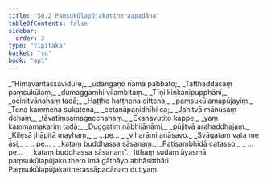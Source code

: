 ```yaml
---
title: "50.2 Paṃsukūlapūjakattheraapadāna"
tableOfContents: false
sidebar:
  order: 3
type: "tipitaka"
basket: "su"
book: "ap1"
---
```



<DynamicBreadcrumb />

<Division number="8" book="ap1">

<Paragraph number="6439" type="verses" book="ap1">
_“Himavantassāvidūre,_  
_udaṅgaṇo nāma pabbato;_  
_Tatthaddasaṃ paṃsukūlaṃ,_  
_dumaggamhi vilambitaṃ._  

</Paragraph>

</Division>
<Division number="9" book="ap1">

<Paragraph number="6440" type="verses" book="ap1">
_Tīṇi kiṅkaṇipupphāni,_  
_ocinitvānahaṃ tadā;_  
_Haṭṭho haṭṭhena cittena,_  
_paṃsukūlamapūjayiṃ._  

</Paragraph>

</Division>
<Division number="10" book="ap1">

<Paragraph number="6441" type="verses" book="ap1">
_Tena kammena sukatena,_  
_cetanāpaṇidhīhi ca;_  
_Jahitvā mānusaṃ dehaṃ,_  
_tāvatiṃsamagacchahaṃ._  

</Paragraph>

</Division>
<Division number="11" book="ap1">

<Paragraph number="6442" type="verses" book="ap1">
_Ekanavutito kappe,_  
_yaṃ kammamakariṃ tadā;_  
_Duggatiṃ nābhijānāmi,_  
_pūjitvā arahaddhajaṃ._  

</Paragraph>

</Division>
<Division number="12" book="ap1">

<Paragraph number="6443" type="verses" book="ap1">
_Kilesā jhāpitā mayhaṃ,_  
_ …pe… _  
_viharāmi anāsavo._  

</Paragraph>

</Division>
<Division number="13" book="ap1">

<Paragraph number="6444" type="verses" book="ap1">
_Svāgataṃ vata me āsi,_  
_ …pe… _  
_kataṃ buddhassa sāsanaṃ._  

</Paragraph>

</Division>
<Division number="14" book="ap1">

<Paragraph number="6445" type="verses" book="ap1">
_Paṭisambhidā catasso,_  
_ …pe… _  
_kataṃ buddhassa sāsanaṃ”._  

</Paragraph>

<Paragraph number="6446" book="ap1">
Itthaṃ sudaṃ āyasmā paṃsukūlapūjako thero imā gāthāyo abhāsitthāti.

</Paragraph>
</Division>

<Paragraph number="6447" type="center" book="ap1">
Paṃsukūlapūjakattherassāpadānaṃ dutiyaṃ.
</Paragraph>